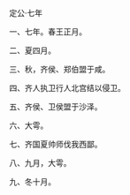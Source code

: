 

定公·七年

一、七年。春王正月。

二、夏四月。

三、秋，齐侯、郑伯盟于咸。

四、齐人执卫行人北宫结以侵卫。

五、齐侯、卫侯盟于沙泽。

六、大雩。

七、齐国夏帅师伐我西鄙。

八、九月，大雩。

九、冬十月。

